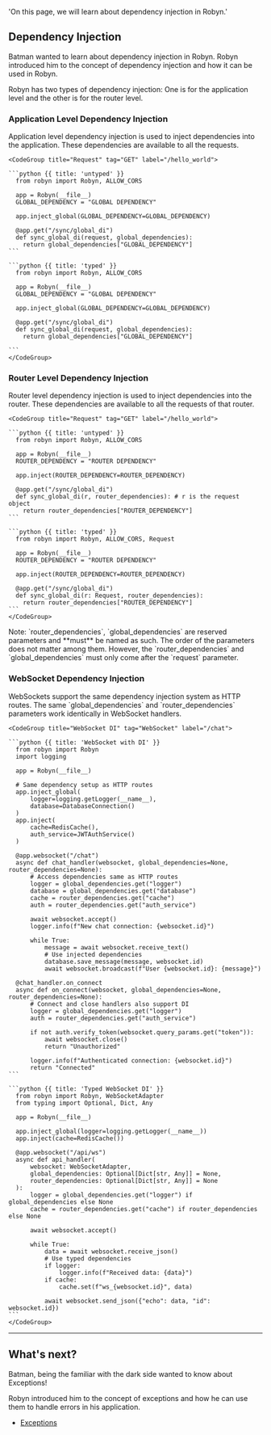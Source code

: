   'On this page, we will learn about dependency injection in Robyn.'


## Dependency Injection

Batman wanted to learn about dependency injection in Robyn. Robyn introduced him to the concept of dependency injection and how it can be used in Robyn.



Robyn has two types of dependency injection:
One is for the application level and the other is for the router level.

### Application Level Dependency Injection

<Row>
<Col>
Application level dependency injection is used to inject dependencies into the application. These dependencies are available to all the requests.
</Col>
  <Col>

    <CodeGroup title="Request" tag="GET" label="/hello_world">

    ```python {{ title: 'untyped' }}
      from robyn import Robyn, ALLOW_CORS

      app = Robyn(__file__)
      GLOBAL_DEPENDENCY = "GLOBAL DEPENDENCY"

      app.inject_global(GLOBAL_DEPENDENCY=GLOBAL_DEPENDENCY)

      @app.get("/sync/global_di")
      def sync_global_di(request, global_dependencies):
        return global_dependencies["GLOBAL_DEPENDENCY"]
    ```

    ```python {{ title: 'typed' }}
      from robyn import Robyn, ALLOW_CORS

      app = Robyn(__file__)
      GLOBAL_DEPENDENCY = "GLOBAL DEPENDENCY"

      app.inject_global(GLOBAL_DEPENDENCY=GLOBAL_DEPENDENCY)

      @app.get("/sync/global_di")
      def sync_global_di(request, global_dependencies):
        return global_dependencies["GLOBAL_DEPENDENCY"]

    ```
    </CodeGroup>
  </Col>
</Row>


### Router Level Dependency Injection

<Row>
<Col>
Router level dependency injection is used to inject dependencies into the router. These dependencies are available to all the requests of that router.
</Col>
  <Col>

    <CodeGroup title="Request" tag="GET" label="/hello_world">

    ```python {{ title: 'untyped' }}
      from robyn import Robyn, ALLOW_CORS

      app = Robyn(__file__)
      ROUTER_DEPENDENCY = "ROUTER DEPENDENCY"

      app.inject(ROUTER_DEPENDENCY=ROUTER_DEPENDENCY)

      @app.get("/sync/global_di")
      def sync_global_di(r, router_dependencies): # r is the request object
        return router_dependencies["ROUTER_DEPENDENCY"]
    ```

    ```python {{ title: 'typed' }}
      from robyn import Robyn, ALLOW_CORS, Request

      app = Robyn(__file__)
      ROUTER_DEPENDENCY = "ROUTER DEPENDENCY"

      app.inject(ROUTER_DEPENDENCY=ROUTER_DEPENDENCY)

      @app.get("/sync/global_di")
      def sync_global_di(r: Request, router_dependencies):
        return router_dependencies["ROUTER_DEPENDENCY"]
    ```
    </CodeGroup>
  </Col>
</Row>

<Row>
<Col>
Note: `router_dependencies`, `global_dependencies` are reserved parameters and **must** be named as such. The order of the parameters does not matter among them. However, the `router_dependencies` and `global_dependencies` must only come after the `request` parameter. 
</Col>
</Row>

### WebSocket Dependency Injection

<Row>
<Col>
WebSockets support the same dependency injection system as HTTP routes. The same `global_dependencies` and `router_dependencies` parameters work identically in WebSocket handlers.
</Col>
  <Col>

    <CodeGroup title="WebSocket DI" tag="WebSocket" label="/chat">

    ```python {{ title: 'WebSocket with DI' }}
      from robyn import Robyn
      import logging

      app = Robyn(__file__)
      
      # Same dependency setup as HTTP routes
      app.inject_global(
          logger=logging.getLogger(__name__),
          database=DatabaseConnection()
      )
      app.inject(
          cache=RedisCache(),
          auth_service=JWTAuthService()
      )

      @app.websocket("/chat")
      async def chat_handler(websocket, global_dependencies=None, router_dependencies=None):
          # Access dependencies same as HTTP routes
          logger = global_dependencies.get("logger")
          database = global_dependencies.get("database")
          cache = router_dependencies.get("cache")
          auth = router_dependencies.get("auth_service")
          
          await websocket.accept()
          logger.info(f"New chat connection: {websocket.id}")
          
          while True:
              message = await websocket.receive_text()
              # Use injected dependencies
              database.save_message(message, websocket.id)
              await websocket.broadcast(f"User {websocket.id}: {message}")

      @chat_handler.on_connect
      async def on_connect(websocket, global_dependencies=None, router_dependencies=None):
          # Connect and close handlers also support DI
          logger = global_dependencies.get("logger")
          auth = router_dependencies.get("auth_service")
          
          if not auth.verify_token(websocket.query_params.get("token")):
              await websocket.close()
              return "Unauthorized"
              
          logger.info(f"Authenticated connection: {websocket.id}")
          return "Connected"
    ```

    ```python {{ title: 'Typed WebSocket DI' }}
      from robyn import Robyn, WebSocketAdapter
      from typing import Optional, Dict, Any

      app = Robyn(__file__)
      
      app.inject_global(logger=logging.getLogger(__name__))
      app.inject(cache=RedisCache())

      @app.websocket("/api/ws")
      async def api_handler(
          websocket: WebSocketAdapter, 
          global_dependencies: Optional[Dict[str, Any]] = None,
          router_dependencies: Optional[Dict[str, Any]] = None
      ):
          logger = global_dependencies.get("logger") if global_dependencies else None
          cache = router_dependencies.get("cache") if router_dependencies else None
          
          await websocket.accept()
          
          while True:
              data = await websocket.receive_json()
              # Use typed dependencies
              if logger:
                  logger.info(f"Received data: {data}")
              if cache:
                  cache.set(f"ws_{websocket.id}", data)
              
              await websocket.send_json({"echo": data, "id": websocket.id})
    ```
    </CodeGroup>
  </Col>
</Row>

---


## What's next?

Batman, being the familiar with the dark side wanted to know about Exceptions!

Robyn introduced him to the concept of exceptions and how he can use them to handle errors in his application.

- [Exceptions](/documentation/en/api_reference/exceptions)

